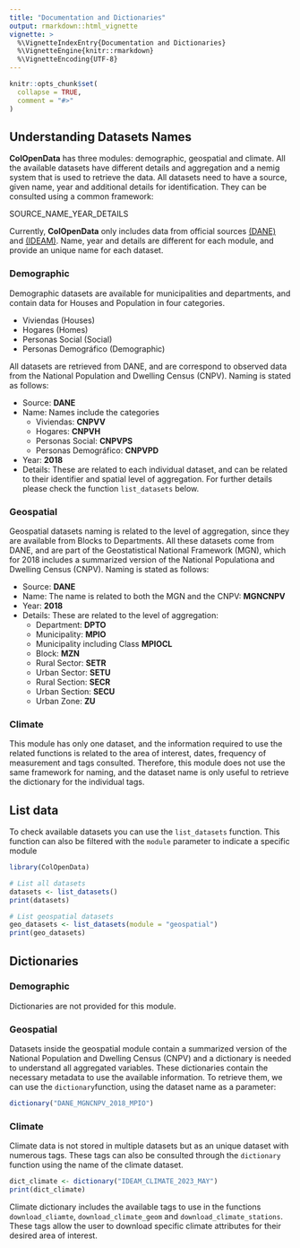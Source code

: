 ```yaml
---
title: "Documentation and Dictionaries"
output: rmarkdown::html_vignette
vignette: >
  %\VignetteIndexEntry{Documentation and Dictionaries}
  %\VignetteEngine{knitr::rmarkdown}
  %\VignetteEncoding{UTF-8}
---
```


```r
knitr::opts_chunk$set(
  collapse = TRUE,
  comment = "#>"
)
```

## Understanding Datasets Names

**ColOpenData** has three  modules: demographic, geospatial and 
climate. All the available datasets have different details and aggregation and a nemig system that is used to retrieve the data. All datasets need to have a source, given name, year and additional details for identification. They can be consulted using a common framework:

::: {.alert .alert-info}
  SOURCE_NAME_YEAR_DETAILS
:::

Currently, **ColOpenData** only includes data from official sources [(DANE)](https://www.dane.gov.co/index.php/en/) and [(IDEAM)]( http://www.ideam.gov.co/). Name, year and details are different for each 
module, and provide an unique name for each dataset.

### Demographic

Demographic datasets are available for municipalities and departments, and contain data for Houses and Population in four categories.

- Viviendas (Houses)
- Hogares (Homes)
- Personas Social (Social)
- Personas Demográfico (Demographic)

All datasets are retrieved from DANE, and are correspond to observed data from the National Population and Dwelling Census (CNPV). Naming is stated as follows:

- Source: **DANE**
- Name: Names include the categories
    - Viviendas: **CNPVV**
    - Hogares: **CNPVH**
    - Personas Social: **CNPVPS**
    - Personas Demográfico: **CNPVPD**
- Year: **2018**
- Details: These are related to each individual dataset, and can be related to their identifier and spatial level of aggregation. For further details please check the function `list_datasets` below.

### Geospatial

Geospatial datasets naming is related to the level of aggregation, since they are available from Blocks to Departments. All these datasets come from DANE, and are part of the Geostatistical National Framework (MGN), which for 2018 includes a summarized version of the National Populationa and Dwelling Census (CNPV). Naming is stated as follows:

- Source: **DANE**
- Name: The name is related to both the MGN and the CNPV: **MGNCNPV**
- Year: **2018**
- Details: These are related to the level of aggregation:
  - Department: **DPTO**
  - Municipality: **MPIO**
  - Municipality including Class **MPIOCL**
  - Block: **MZN**
  - Rural Sector: **SETR**
  - Urban Sector: **SETU**
  - Rural Section: **SECR**
  - Urban Section: **SECU**
  - Urban Zone: **ZU**

### Climate

This module has only one dataset, and the information required to use the related functions is related to the area of interest, dates, frequency of measurement and tags consulted. Therefore, this module does not use the same framework for naming, and the dataset name is only useful to retrieve the dictionary for the individual tags.

## List data

To check available datasets you can use the `list_datasets` function.
This function can also be filtered with the `module` parameter to indicate a specific module

```r
library(ColOpenData)
```

```r
# List all datasets
datasets <- list_datasets()
print(datasets)
```

```r
# List geospatial datasets
geo_datasets <- list_datasets(module = "geospatial")
print(geo_datasets)
```

## Dictionaries

### Demographic

Dictionaries are not provided for this module.

### Geospatial

Datasets inside the geospatial module contain a summarized version of the
National Population and Dwelling Census (CNPV) and a dictionary is needed to
understand all aggregated variables. These dictionaries contain the necessary metadata to use the available information. To retrieve them, we can use the `dictionary`function, using the dataset name as a parameter:

```r
dictionary("DANE_MGNCNPV_2018_MPIO")
```

### Climate

Climate data is not stored in multiple datasets but as an unique dataset with
numerous tags. These tags can also be consulted through the `dictionary`
function using the name of the climate dataset.

```r
dict_climate <- dictionary("IDEAM_CLIMATE_2023_MAY")
print(dict_climate)
```

Climate dictionary includes the available tags to use in the functions `download_cliamte`, `download_climate_geom` and `download_climate_stations`.
These tags allow the user to download specific climate attributes for their desired area of interest.
